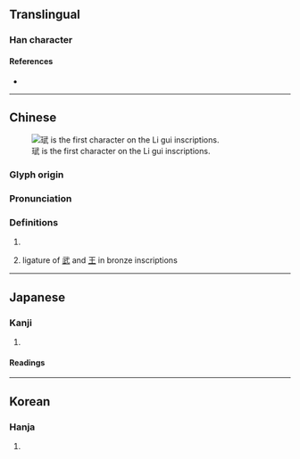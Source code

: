 {{character info/new}}
==Translingual==

===Han character===
{{Han char|rn=96|rad=玉|as=08|sn=12|four=|canj=MGMPM|ids=⿰𤣩武}}

====References====
* {{Han ref|kx=0732.080|dkj=20990|dj=1143.090|hdz=21119.050|uh=73F7|ud=29687}}

----

==Chinese==
{{zh-forms}}
[[File:Li_gui_inscription.jpg|thumb|珷 is the first character on the Li gui inscriptions.]]

===Glyph origin===
{{Han etym}}

===Pronunciation===
{{zh-pron
|m=wǔ
|c=mou5
|mc=y
|oc=y
|cat=n
}}

===Definitions===
{{zh-hanzi}}

# {{zh-only|珷玞}}
# {{lb|zh|ligature|[[w:Chinese bronze inscriptions|bronze inscriptions]]}} ligature of [[武]] and [[王]] in bronze inscriptions
#: {{zh-x|@^珷 征 ^商 惟\隹{wéi} ^甲子 朝{zhāo}|[[w:King Wu of Zhou|King Wu]]'s campaign against Shang, on the morning of the Jia-Zi day|3=CL|ref=[[w:Li gui|Li gui]] inscriptions (early Western Zhou era). The accurate transcription and exact meaning of the inscription have been debated.|collapsed=y}}

----

==Japanese==

===Kanji===
{{ja-kanji|grade=|rs=玉08}}

# {{rfdef|ja|sort=玉08}}

====Readings====
{{ja-readings
|on=ぶ, む
|kun=}}

----

==Korean==

===Hanja===
{{ko-hanja|hangeul=무|eumhun=}}

# {{rfdef|ko|sort=玉08}}